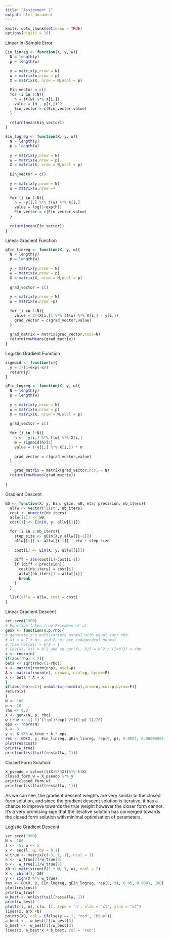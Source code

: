 ---
title: "Assignment 2"
output: html_document
---

```{r setup, include=FALSE}
knitr::opts_chunk$set(echo = TRUE)
options(digits = 10)
```

Linear In-Sample Error
```{r}
Ein_linreg <- function(X, y, w){
  N = length(y)
  p = length(w)
  
  y = matrix(y,nrow = N)
  w = matrix(w,nrow = p)
  X = matrix(X, nrow = N,ncol = p)
  
  Ein_vector = c()
  for (i in 1:N){
    h = (t(w) %*% X[i,])
    value = (h - y[i,])^2
    Ein_vector = c(Ein_vector,value)
  }
  
  return(mean(Ein_vector))
}

```


```{r}
Ein_logreg <- function(X, y, w){
  N = length(y)
  p = length(w)
  
  y = matrix(y,nrow = N)
  w = matrix(w,nrow = p)
  X = matrix(X, nrow = N,ncol = p)
  
  Ein_vector = c()
  
  y = matrix(y,nrow = N)
  w = matrix(w,nrow =)
  
  for (i in 1:N){
    h = -y[i,] %*% t(w) %*% X[i,]
    value = log(1+exp(h))
    Ein_vector = c(Ein_vector,value)
  }
  
  return(mean(Ein_vector))
}

```


Linear Gradient Function
```{r}
gEin_linreg <- function(X, y, w){
  N = length(y)
  p = length(w)
  
  y = matrix(y,nrow = N)
  w = matrix(w,nrow = p)
  X = matrix(X, nrow = N,ncol = p)
  
  grad_vector = c()
  
  y = matrix(y,nrow = N)
  w = matrix(w,nrow =p)
  
  for (i in 1:N){
    value = 2*(X[i,]) %*% (t(w) %*% X[i,] - y[i,])
    grad_vector = c(grad_vector,value)
  }
  
  grad_matrix = matrix(grad_vector,ncol=N)
  return(rowMeans(grad_matrix))
}

```


Logistic Gradient Function
```{r}
sigmoid <- function(x){
  y = 1/(1+exp(-x))
  return(y)
}

gEin_logreg <- function(X, y, w){
  N = length(y)
  p = length(w)
  
  y = matrix(y,nrow = N)
  w = matrix(w,nrow = p)
  X = matrix(X, nrow = N,ncol = p)
  
  grad_vector = c()
  
  for (i in 1:N){
    h <- -y[i,] %*% t(w) %*% X[i,]
    m = sigmoid(h)[1]
    value = (-y[i,] %*% X[i,]) * m
    
    grad_vector = c(grad_vector,value)
  }

    grad_matrix = matrix(grad_vector,ncol = N)
  return(rowMeans(grad_matrix))
  
}

```


Gradient Descent
```{r}
GD <- function(X, y, Ein, gEin, w0, eta, precision, nb_iters){
  allw <- vector("list", nb_iters)
  cost <- numeric(nb_iters)
  allw[[1]] <- w0
  cost[1] <- Ein(X, y, allw[[1]])

  for (i in 2:nb_iters){
    step_size <- gEin(X,y,allw[[i-1]])
    allw[[i]] <- allw[[i-1]] - eta * step_size
    
    cost[i] <- Ein(X, y, allw[[i]])
    
    diff = abs(cost[i]-cost[i-1])
    if (diff < precision){
      cost[nb_iters] = cost[i]
      allw[[nb_iters]] = allw[[i]]
      break
    }
  }
  
  list(allw = allw, cost = cost)
}
```


Linear Gradient Descent
```{r}
set.seed(1900)
# Function taken from Friedman et al.
genx <- function(n,p,rho){
# generate x's multivariate normal with equal corr rho
# Xi = b Z + Wi, and Z, Wi are independent normal.
# Then Var(Xi) = b^2 + 1
# Cov(Xi, Xj) = b^2 and so cor(Xi, Xj) = b^2 / (1+b^2) = rho
z <- rnorm(n)
if(abs(rho) < 1){
beta <- sqrt(rho/(1-rho))
x <- matrix(rnorm(n*p), ncol=p)
A <- matrix(rnorm(n), nrow=n, ncol=p, byrow=F)
x <- beta * A + x
}
if(abs(rho)==1){ x=matrix(rnorm(n),nrow=n,ncol=p,byrow=F)}
return(x)
}
N <- 100
p <- 10
rho <- 0.2
X <- genx(N, p, rho)
w_true <- ((-1)^(1:p))*exp(-2*((1:p)-1)/20)
eps <- rnorm(N)
k <- 3
y <- X %*% w_true + k * eps
res <- GD(X, y, Ein_linreg, gEin_linreg, rep(0, p), 0.0001, 0.00000001, 38000)
plot(res$cost)
print(w_true)
print(unlist(tail(res$allw, 1)))
```

Closed Form Solution:
```{r}
X_pseudo = solve((t(X)%*%X))%*% t(X)
closed_form_w = X_pseudo %*% y
print(closed_form_w)
print(unlist(tail(res$allw, 1)))
```
As we can see, the gradient descent weights are very similar to the closed form solution, and since the gradient descent solution is iterative, it has a chance to improve towards the true weight however the closer form cannot. It's a very promising sign that the iterative solution has converged towards the closed form solution with minimal optimisation of parameters.

Logistic Gradient Descent
```{r}
set.seed(1900)
N <- 100
l <- -5; u <- 5
x <- seq(l, u, by = 0.1)
w_true <- matrix(c(-3, 1, 1), ncol = 1)
a <- -w_true[2]/w_true[3]
b <- -w_true[1]/w_true[3]
X0 <- matrix(runif(2 * N, l, u), ncol = 2)
X <- cbind(1, X0)
y <- sign(X %*% w_true)
res <- GD(X, y, Ein_logreg, gEin_logreg, rep(0, 3), 0.05, 0.0001, 100)
plot(res$cost)
print(w_true)
w_best <- unlist(tail(res$allw, 1))
print(w_best)
plot(c(l, u), c(u, l), type = 'n', xlab = "x1", ylab = "x2")
lines(x, a*x +b)
points(X0, col = ifelse(y == 1, "red", "blue"))
a_best <- -w_best[2]/w_best[3]
b_best <- -w_best[1]/w_best[3]
lines(x, a_best*x + b_best, col = "red")



```




